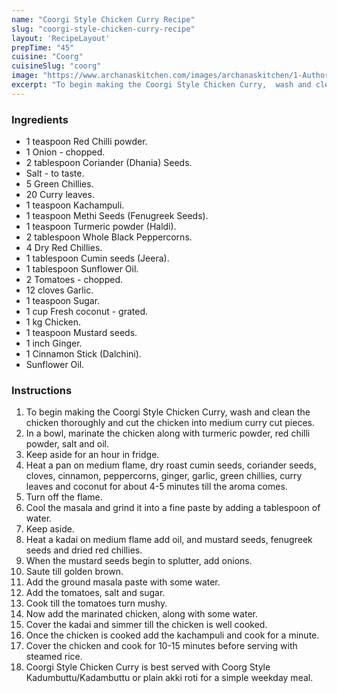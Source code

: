 ---
name: "Coorgi Style Chicken Curry Recipe"
slug: "coorgi-style-chicken-curry-recipe"
layout: 'RecipeLayout'
prepTime: "45"
cuisine: "Coorg"
cuisineSlug: "coorg"
image: "https://www.archanaskitchen.com/images/archanaskitchen/1-Author/priyanjali/Coorgi_style_chicken_curry__1600.jpg"
excerpt: "To begin making the Coorgi Style Chicken Curry,  wash and clean the chicken thoroughly and cut the chicken into medium curry cut pieces"
---

### Ingredients

- 1 teaspoon Red Chilli powder.
- 1 Onion - chopped.
- 2 tablespoon Coriander (Dhania) Seeds.
- Salt - to taste.
- 5 Green Chillies.
- 20 Curry leaves.
- 1 teaspoon Kachampuli.
- 1 teaspoon Methi Seeds (Fenugreek Seeds).
- 1 teaspoon Turmeric powder (Haldi).
- 2 tablespoon Whole Black Peppercorns.
- 4 Dry Red Chillies.
- 1 tablespoon Cumin seeds (Jeera).
- 1 tablespoon Sunflower Oil.
- 2 Tomatoes - chopped.
- 12 cloves Garlic.
- 1 teaspoon Sugar.
- 1 cup Fresh coconut - grated.
- 1 kg Chicken.
- 1 teaspoon Mustard seeds.
- 1 inch Ginger.
- 1 Cinnamon Stick (Dalchini).
- Sunflower Oil.

### Instructions

1. To begin making the Coorgi Style Chicken Curry,  wash and clean the chicken thoroughly and cut the chicken into medium curry cut pieces.
1.  In a bowl, marinate the chicken along with turmeric powder, red chilli powder, salt and oil.
1. Keep aside for an hour in fridge.
1. Heat a pan on medium flame, dry roast cumin seeds, coriander seeds, cloves, cinnamon, peppercorns, ginger, garlic, green chillies, curry leaves and coconut for about 4-5 minutes till the aroma comes.
1. Turn off the flame.
1. Cool the masala and grind it into a fine paste by adding a tablespoon of water.
1. Keep aside.
1. Heat a kadai on medium flame add oil, and mustard seeds, fenugreek seeds and dried red chillies.
1. When the mustard seeds begin to splutter, add onions.
1. Saute till golden brown.
1. Add the ground masala paste with some water.
1. Add the tomatoes, salt and sugar.
1. Cook till the tomatoes turn mushy.
1. Now add the marinated chicken, along with some water.
1. Cover the kadai and simmer till the chicken is well cooked.
1. Once the chicken is cooked add the kachampuli and cook for a minute.
1. Cover the chicken and cook for 10-15 minutes before serving with steamed rice.
1. Coorgi Style Chicken Curry is best served with Coorg Style Kadumbuttu/Kadambuttu  or plain akki roti for a simple weekday meal.

